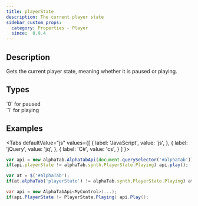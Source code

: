 ```yaml
---
title: playerState
description: The current player state
sidebar_custom_props:
  category: Properties - Player
  since:  0.9.4
---
```


<SinceBadge since="0.9.4" />


## Description
Gets the current player state, meaning whether it is paused or playing. 


<PropertyDescription metadata={metadata} />


## Types

<TypeTable>
    <TypeRow type="js" name="alphaTab.synth.PlayerState">
        `0` for paused<br />
        `1` for playing
    </TypeRow>
    <TypeRow type="net" name="AlphaTab.Synth.PlayerState" />
</TypeTable>

## Examples

<Tabs
  defaultValue="js"
  values={[
    { label: 'JavaScript', value: 'js', },
    { label: 'jQuery', value: 'jq', },
    { label: 'C#', value: 'cs', }
  ]
}>
<TabItem value="js">

```js
var api = new alphaTab.AlphaTabApi(document.querySelector('#alphaTab'));
if(api.playerState != alphaTab.synth.PlayerState.Playing) api.play();
```

</TabItem>
<TabItem value="jq">

```js
var at = $('#alphaTab');
if(at.alphaTab('playerState') != alphaTab.synth.PlayerState.Playing) at.alphaTab('play');
```

</TabItem>
<TabItem value="cs">

```csharp
var api = new AlphaTabApi<MyControl>(...);
if(api.PlayerState != PlayerState.Playing) api.Play();
```

</TabItem>
</Tabs>